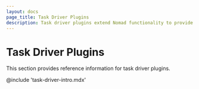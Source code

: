 ```yaml
---
layout: docs
page_title: Task Driver Plugins
description: Task driver plugins extend Nomad functionality to provide resource isolation when executing job tasks. Review the Exec2, Podman, and Virt task driver reference. Explore plugins developed by the Nomad user community.
---
```


# Task Driver Plugins

This section provides reference information for task driver plugins.

@include 'task-driver-intro.mdx'


